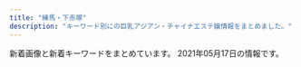 ```yaml
---
title: "練馬・下赤塚"
description: "キーワード別にの巨乳アジアン・チャイナエステ嬢情報をまとめました。"
---
```


新着画像と新着キーワードをまとめています。
2021年05月17日の情報です。

<DmmAffiliateIns />
<KeywordTable
  shops={
    [
    {
        "keywords": {},
        "name": "\u7d05\u6708",
        "station": "\u4e0b\u8d64\u585a\u99c5\u5317\u53e3",
        "url": "http://www.es-kou.link/",
        "img_links": [
            "http://www.es-kou.link/images/3.jpg",
            "http://www.es-kou.link/images/sys3.png",
            "http://www.es-kou.link/images/int2.png",
            "http://www.es-kou.link/images/news.jpg",
            "http://www.es-kou.link/images/info.png",
            "http://www.es-kou.link/img/mimi1.jpg",
            "http://www.es-kou.link/images/head.jpg",
            "http://www.es-kou.link/images/b1.jpg",
            "http://www.es-kou.link/images/interior_t.jpg",
            "http://www.es-kou.link/images/staff_t.jpg",
            "http://www.es-kou.link/images/mobile.jpg",
            "http://www.es-kou.link/images/1.jpg",
            "http://www.es-kou.link/images/b2.jpg",
            "http://www.es-kou.link/img/satomi1.jpg",
            "http://www.es-kou.link/images/2.jpg",
            "http://www.es-kou.link/img/nana1.jpg",
            "http://www.es-kou.link/images/int1.png",
            "http://www.es-kou.link/images/s1.png",
            "http://www.es-kou.link/images/sys1.jpg",
            "http://www.es-kou.link/images/sys2.jpg"
        ]
    },
    {
        "img_links": [
            "http://c-ikoi.work/images/3.jpg",
            "http://c-ikoi.work/images/mobile.jpg",
            "http://c-ikoi.work/images/int1.png",
            "http://c-ikoi.work/img/rina1.jpg",
            "http://c-ikoi.work/images/sys3.png",
            "http://c-ikoi.work/images/rec2.png",
            "http://c-ikoi.work/img/moe1.jpg",
            "http://c-ikoi.work/images/interior_t.jpg",
            "http://c-ikoi.work/images/2.jpg",
            "http://c-ikoi.work/img/yuki1.jpg",
            "http://c-ikoi.work/images/head.jpg",
            "http://c-ikoi.work/images/line.png",
            "http://c-ikoi.work/images/int2.png",
            "http://c-ikoi.work/images/staff_t.jpg",
            "http://c-ikoi.work/img/aoi1.jpg",
            "http://c-ikoi.work/images/rec1.png",
            "http://c-ikoi.work/images/tel.jpg",
            "http://c-ikoi.work/images/1.jpg",
            "http://c-ikoi.work/images/news.jpg",
            "http://c-ikoi.work/images/4.jpg",
            "http://c-ikoi.work/images/sys2.jpg",
            "http://c-ikoi.work/images/int3.png",
            "http://c-ikoi.work/images/sys1.jpg",
            "http://c-ikoi.work/images/concept.jpg"
        ],
        "url": "http://c-ikoi.work/",
        "station": "\u5927\u5c71\u99c5\u5357\u53e3",
        "keywords": {},
        "name": "\u61a9"
    },
    {
        "img_links": [
            "http://moonlove.est-u.com/images/index_16.jpg",
            "http://moonlove.est-u.com/images/index_17.jpg",
            "http://moonlove.est-u.com/images/index_19.jpg",
            "http://moonlove.est-u.com/images/index_08.jpg",
            "http://moonlove.est-u.com/staff/sakura.jpg",
            "http://moonlove.est-u.com/images/s3.jpg",
            "http://moonlove.est-u.com/images/index_02.jpg",
            "http://moonlove.est-u.com/images/staff_09.jpg",
            "http://moonlove.est-u.com/images/index2_06.jpg",
            "http://moonlove.est-u.com/images/index_12.jpg",
            "http://moonlove.est-u.com/images/index3_06.jpg",
            "http://moonlove.est-u.com/images/s6.jpg",
            "http://moonlove.est-u.com/images/index_15.jpg",
            "http://moonlove.est-u.com/images/index_04.jpg",
            "http://moonlove.est-u.com/staff/hitomi.jpg",
            "http://moonlove.est-u.com/images/s8.jpg",
            "http://moonlove.est-u.com/images/s5.jpg",
            "http://moonlove.est-u.com/staff/nami.jpg",
            "http://moonlove.est-u.com/images/icon_000.jpg",
            "http://moonlove.est-u.com/images/index_14.jpg",
            "http://moonlove.est-u.com/images/index_05.jpg",
            "http://moonlove.est-u.com/images/index_07.jpg",
            "http://moonlove.est-u.com/staff/kaori.jpg",
            "http://moonlove.est-u.com/staff/miki.jpg",
            "http://moonlove.est-u.com/images/s1.jpg",
            "http://moonlove.est-u.com/images/index_13.jpg",
            "http://moonlove.est-u.com/images/index_10.jpg",
            "http://moonlove.est-u.com/staff/ayumi.jpg",
            "http://moonlove.est-u.com/images/s4.jpg",
            "http://moonlove.est-u.com/images/index1_06.jpg"
        ],
        "keywords": {
            "C": 7
        },
        "station": "\u7df4\u99ac\u99c5\u5317\u53e3",
        "name": "\u6708\u306e\u604b",
        "url": "http://moonlove.est-u.com/"
    },
    {
        "url": "http://binrou.net/",
        "keywords": {
            "F": 1,
            "C": 17,
            "D": 2,
            "89": 1,
            "88": 1,
            "E": 6,
            "87": 4,
            "86": 4
        },
        "name": "\u30ad\u30e9\u30ad\u30e9",
        "station": "\u7df4\u99ac\u99c5\u897f\u53e3",
        "img_links": [
            "http://binrou.net/i/img/sta114.jpg",
            "http://binrou.net/img/s112.jpg",
            "http://binrou.net/i/img/sta92.jpg",
            "http://binrou.net/img/sta115.jpg",
            "http://binrou.net/i/img/r2.jpg",
            "http://binrou.net/img/botton.jpg",
            "http://binrou.net/img/s116.jpg",
            "http://binrou.net/img/st109.jpg",
            "http://binrou.net/i/img/r3.jpg",
            "http://binrou.net/i/img/sta100.jpg",
            "http://binrou.net/i/img/sta119.jpg",
            "http://binrou.net/img/sta116.jpg",
            "http://binrou.net/img/s111.jpg",
            "http://binrou.net/img/st118.jpg",
            "http://binrou.net/i/img/sta117.jpg",
            "http://binrou.net/i/img/sta105.jpg",
            "http://binrou.net/img/s114.jpg",
            "http://binrou.net/img/s115.jpg",
            "http://binrou.net/i/img/sta80.jpg",
            "http://binrou.net/i/img/sta89.jpg",
            "http://binrou.net/img/st111.jpg",
            "http://binrou.net/img/fla.jpg",
            "http://binrou.net/i/img/sta98.jpg",
            "http://binrou.net/img/st112.jpg",
            "http://binrou.net/img/sta117.jpg",
            "http://binrou.net/i/img/sta104.jpg",
            "http://binrou.net/img/st117.jpg",
            "http://binrou.net/img/sta112.jpg",
            "http://binrou.net/img/sta118.jpg",
            "http://binrou.net/img/sta109.jpg",
            "http://binrou.net/img/sta114.jpg",
            "http://binrou.net/img/sta111.jpg",
            "http://binrou.net/i/img/sta116.jpg",
            "http://binrou.net/i/img/sta115.jpg",
            "http://binrou.net/img/sta119.jpg",
            "http://binrou.net/img/st119.jpg",
            "http://binrou.net/img/st114.jpg",
            "http://binrou.net/i/img/sta108.jpg",
            "http://binrou.net/i/img/sta118.jpg",
            "http://binrou.net/i/img/r4.jpg",
            "http://binrou.net/i/img/acc.jpg",
            "http://binrou.net/i/img/st118.jpg",
            "http://binrou.net/img/mo.png",
            "http://binrou.net/i/img/sta112.jpg",
            "http://binrou.net/img/pickup20.jpg",
            "http://binrou.net/i/img/sta109.jpg",
            "http://binrou.net/i/img/r1.jpg",
            "http://binrou.net/img/s118.jpg",
            "http://binrou.net/img/s117.jpg",
            "http://binrou.net/i/img/sta94.jpg",
            "http://binrou.net/i/img/sta97.jpg",
            "http://binrou.net/i/img/sta88.jpg",
            "http://binrou.net/img/s119.jpg",
            "http://binrou.net/img/st115.jpg",
            "http://binrou.net/img/st116.jpg",
            "http://binrou.net/img/acc.jpg",
            "http://binrou.net/i/img/sta111.jpg"
        ]
    },
    {
        "keywords": {
            "88": 4,
            "D": 9,
            "86": 1,
            "89": 1,
            "87": 5,
            "84": 1,
            "E": 2,
            "C": 22,
            "85": 2,
            "F": 2
        },
        "img_links": [
            "http://ponfu-massage.work/img/s39.jpg",
            "http://ponfu-massage.work/i/img/sta46.jpg",
            "http://ponfu-massage.work/img/s42.jpg",
            "http://ponfu-massage.work/i/img/sta28.jpg",
            "http://ponfu-massage.work/i/img/st45.jpg",
            "http://ponfu-massage.work/img/st42.jpg",
            "http://ponfu-massage.work/i/img/sta45.jpg",
            "http://ponfu-massage.work/i/img/r3.jpg",
            "http://ponfu-massage.work/img/st28.jpg",
            "http://ponfu-massage.work/img/st44.jpg",
            "http://ponfu-massage.work/img/acc1.jpg",
            "http://ponfu-massage.work/img/acc5.jpg",
            "http://ponfu-massage.work/img/campian.jpg",
            "http://ponfu-massage.work/img/botton.jpg",
            "http://ponfu-massage.work/img/st18.jpg",
            "http://ponfu-massage.work/img/sta30.jpg",
            "http://ponfu-massage.work/img/st43.jpg",
            "http://ponfu-massage.work/img/acc4.jpg",
            "http://ponfu-massage.work/img/st35.jpg",
            "http://ponfu-massage.work/i/img/sta42.jpg",
            "http://ponfu-massage.work/img/sta39.jpg",
            "http://ponfu-massage.work/img/acc9.jpg",
            "http://ponfu-massage.work/i/img/r1.jpg",
            "http://ponfu-massage.work/img/sta47.jpg",
            "http://ponfu-massage.work/img/sta43.jpg",
            "http://ponfu-massage.work/img/sta45.jpg",
            "http://ponfu-massage.work/img/acc3.jpg",
            "http://ponfu-massage.work/img/s41.jpg",
            "http://ponfu-massage.work/img/s43.jpg",
            "http://ponfu-massage.work/img/st30.jpg",
            "http://ponfu-massage.work/img/sta42.jpg",
            "http://ponfu-massage.work/img/st45.jpg",
            "http://ponfu-massage.work/img/acc7.jpg",
            "http://ponfu-massage.work/img/sta41.jpg",
            "http://ponfu-massage.work/i/img/sta44.jpg",
            "http://ponfu-massage.work/img/acc10.jpg",
            "http://ponfu-massage.work/i/img/sta30.jpg",
            "http://ponfu-massage.work/img/acc6.jpg",
            "http://ponfu-massage.work/img/s30.jpg",
            "http://ponfu-massage.work/i/img/sta39.jpg",
            "http://ponfu-massage.work/img/st38.jpg",
            "http://ponfu-massage.work/img/sta46.jpg",
            "http://ponfu-massage.work/img/sta35.jpg",
            "http://ponfu-massage.work/img/acc8.jpg",
            "http://ponfu-massage.work/i/img/r2.jpg",
            "http://ponfu-massage.work/img/sta44.jpg",
            "http://ponfu-massage.work/img/st47.jpg",
            "http://ponfu-massage.work/img/st39.jpg",
            "http://ponfu-massage.work/img/s45.jpg",
            "http://ponfu-massage.work/i/img/sta41.jpg",
            "http://ponfu-massage.work/i/img/sta24.jpg",
            "http://ponfu-massage.work/img/s47.jpg",
            "http://ponfu-massage.work/img/st46.jpg",
            "http://ponfu-massage.work/img/st41.jpg",
            "http://ponfu-massage.work/i/img/sta47.jpg",
            "http://ponfu-massage.work/img/s44.jpg",
            "http://ponfu-massage.work/img/sta38.jpg",
            "http://ponfu-massage.work/img/s46.jpg",
            "http://ponfu-massage.work/img/s38.jpg",
            "http://ponfu-massage.work/i/img/r4.jpg",
            "http://ponfu-massage.work/img/acc2.jpg",
            "http://ponfu-massage.work/i/img/sta43.jpg",
            "http://ponfu-massage.work/img/sta28.jpg",
            "http://ponfu-massage.work/i/img/sta38.jpg"
        ],
        "name": "\u30dd\u30f3\u30d5\u30fc",
        "station": "\u7df4\u99ac\u99c5\u897f\u53e3",
        "url": "http://ponfu-massage.work/"
    },
    {
        "img_links": [
            "http://www.relaxes.info/up/uploads/2017071800271212.jpg",
            "http://www.relaxes.info/up/uploads/20210313172020j.jpg",
            "http://www.relaxes.info/images/s1.png",
            "http://www.relaxes.info/images/t2.png",
            "http://www.relaxes.info/images/t1.png",
            "http://www.relaxes.info/images/ttl_price.png",
            "http://www.relaxes.info/images/header_bg.png",
            "http://www.relaxes.info/images/ttl_staff.png",
            "http://www.relaxes.info/up/uploads/20180315212810me.jpg",
            "http://www.relaxes.info/images/rec.png",
            "http://www.relaxes.info/images/info.jpg",
            "http://www.relaxes.info/images/ttl_qj.png",
            "http://www.relaxes.info/images/price.jpg"
        ],
        "station": "\u4e0a\u677f\u6a4b\u99c5\u5317\u53e3",
        "name": "\u8776",
        "url": "http://www.relaxes.info/",
        "keywords": {}
    },
    {
        "name": "\u30d1\u30ad\u30e9",
        "station": "\u8981\u753a\u99c55\u756a\u51fa\u53e3",
        "img_links": [
            "http://pakira-massage.work/img/mobile-1.png",
            "http://pakira-massage.work/i/img/r5.jpg",
            "http://pakira-massage.work/i/img/sta1.jpg",
            "http://pakira-massage.work/img/s1.jpg",
            "http://pakira-massage.work/img/st2.jpg",
            "http://pakira-massage.work/img/campian.jpg",
            "http://pakira-massage.work/i/img/r6.jpg",
            "http://pakira-massage.work/img/sta2.jpg",
            "http://pakira-massage.work/i/img/r4.jpg",
            "http://pakira-massage.work/img/s2.jpg",
            "http://pakira-massage.work/i/img/r1.jpg",
            "http://pakira-massage.work/img/sta1.jpg",
            "http://pakira-massage.work/img/st1.jpg",
            "http://pakira-massage.work/img/head.jpg",
            "http://pakira-massage.work/img/nos.jpg",
            "http://pakira-massage.work/i/img/r3.jpg",
            "http://pakira-massage.work/i/img/st1.jpg",
            "http://pakira-massage.work/img/botton.jpg",
            "http://pakira-massage.work/i/img/sta2.jpg",
            "http://pakira-massage.work/i/img/r2.jpg"
        ],
        "url": "http://pakira-massage.work/",
        "keywords": {
            "C": 11,
            "87": 1,
            "85": 2,
            "E": 1
        }
    },
    {
        "img_links": [
            "http://www.smile.mensest.com/img/pickup.jpg",
            "http://www.smile.mensest.com/files/001.jpg",
            "http://www.smile.mensest.com/img/btn_side_mobile.jpg",
            "http://www.smile.mensest.com/img/header02.png",
            "http://www.smile.mensest.com/files/004.jpg",
            "http://www.smile.mensest.com/files/003.jpg",
            "http://www.smile.mensest.com/img/ttl_news.png",
            "http://www.smile.mensest.com/files/002.jpg",
            "http://www.smile.mensest.com/img/goback.jpg",
            "http://www.smile.mensest.com/img/btn_blog.png",
            "http://www.smile.mensest.com/img/ttl_info.png"
        ],
        "url": "http://www.smile.mensest.com/",
        "name": "Smile -\u30b9\u30de\u30a4\u30eb-",
        "keywords": {
            "87": 2,
            "85": 2,
            "D": 4,
            "C": 16,
            "88": 4
        },
        "station": "\u7df4\u99ac\u99c5\u897f\u53e3"
    },
    {
        "img_links": [
            "https://salasa.tokyo/wp-content/themes/este/img/4.jpg",
            "https://salasa.tokyo/wp-content/uploads/2020/02/32salasa.jpg",
            "https://salasa.tokyo/wp-content/themes/este/img/3.jpg",
            "https://salasa.tokyo/wp-content/themes/este/img/top-img05.png",
            "https://salasa.tokyo/wp-content/uploads/2020/02/21salasa.jpg",
            "https://salasa.tokyo/wp-content/themes/este/img/top-img01b.png",
            "https://salasa.tokyo/wp-content/uploads/2020/04/2311121salasa.jpg",
            "https://salasa.tokyo/wp-content/uploads/2021/04/s187alasa.jpg",
            "https://salasa.tokyo/wp-content/uploads/2020/03/897261salasa.jpg",
            "https://salasa.tokyo/wp-content/themes/este/img/top-img02.png",
            "https://salasa.tokyo/wp-content/themes/este/img/top-img04.png",
            "https://salasa.tokyo/wp-content/uploads/2020/02/8776salasa.jpg",
            "https://salasa.tokyo/wp-content/uploads/2020/02/11salasa.jpg",
            "https://salasa.tokyo/wp-content/themes/este/img/tel_header.png",
            "https://salasa.tokyo/wp-content/uploads/2020/02/1salasa.jpg",
            "https://salasa.tokyo/wp-content/uploads/2021/02/345salasa.jpg",
            "https://salasa.tokyo/wp-content/themes/este/img/call.png",
            "https://salasa.tokyo/wp-content/themes/este/img/top-img021.png",
            "https://salasa.tokyo/wp-content/themes/este/img/tel_footer.png",
            "https://salasa.tokyo/wp-content/themes/este/img/top-img01a.png",
            "https://salasa.tokyo/wp-content/uploads/2020/02/41salasa.jpg",
            "https://salasa.tokyo/wp-content/themes/este/img/1.jpg",
            "https://salasa.tokyo/wp-content/themes/este/img/top-img01.png",
            "https://salasa.tokyo/wp-content/themes/este/img/2.jpg"
        ],
        "station": "\u7df4\u99ac\u99c5\u897f\u53e3",
        "keywords": {
            "C": 13,
            "D": 6,
            "G": 3,
            "E": 14
        },
        "name": "\u3064\u307c\u307f",
        "url": "https://salasa.tokyo/"
    },
    {
        "name": "AROMA PLAZA \u30a2\u30ed\u30de\u30d7\u30e9\u30b6",
        "url": "http://aroma-p.info/",
        "station": "\u77f3\u795e\u4e95\u516c\u5712\u99c5\u5357\u53e3",
        "img_links": [],
        "keywords": {}
    },
    {
        "station": "\u4e0a\u677f\u6a4b\u99c5\u5317\u53e3",
        "keywords": {},
        "url": "http://tenpo2.iest.info/",
        "img_links": [],
        "name": "\u6e29\u30fb\u306c\u304f\u3082\u308a"
    },
    {
        "img_links": [
            "http://ginzaangel.esnavi.work/sys1.jpg",
            "http://ginzaangel.esnavi.work/head.jpg",
            "http://ginzaangel.esnavi.work/sys2.jpg",
            "http://ginzaangel.esnavi.work/int1.png",
            "http://ginzaangel.esnavi.work/news.jpg",
            "http://ginzaangel.esnavi.work/2/uploadimg/1615989115.jpeg",
            "http://ginzaangel.esnavi.work/2/uploadimg/1615988934.jpeg",
            "http://ginzaangel.esnavi.work/2/uploadimg/1615988408.jpeg",
            "http://ginzaangel.esnavi.work/2/uploadimg/1619341553.jpeg",
            "http://ginzaangel.esnavi.work/2/uploadimg/1595657062.jpeg",
            "http://ginzaangel.esnavi.work/s1.png",
            "http://ginzaangel.esnavi.work/2/uploadimg/1615989033.jpeg",
            "http://ginzaangel.esnavi.work/staff_t.jpg",
            "http://ginzaangel.esnavi.work/2/uploadimg/1601829474.jpeg"
        ],
        "keywords": {
            "90": 3,
            "92": 1,
            "88": 2,
            "89": 1
        },
        "url": "http://ginzaangel.esnavi.work/",
        "station": "\u7df4\u99ac\u99c5\u897f\u53e3",
        "name": "\u7df4\u99ac\u306e\u5929\u4f7f"
    },
    {
        "name": "\u9577\u4e45*\u3061\u3087\u3046\u304d\u3085\u3046",
        "img_links": [
            "http://c-sakura.work/img/yuri1.jpg",
            "http://c-sakura.work/img/yuyu1.jpg",
            "http://c-sakura.work/images/3.jpg",
            "http://c-sakura.work/images/int1.png",
            "http://c-sakura.work/images/info.png",
            "http://c-sakura.work/images/mobile.jpg",
            "http://c-sakura.work/images/2.jpg",
            "http://c-sakura.work/images/staff_t.jpg",
            "http://c-sakura.work/images/interior_t.jpg",
            "http://c-sakura.work/img/ami1.jpg",
            "http://c-sakura.work/images/head.jpg",
            "http://c-sakura.work/images/news.png",
            "http://c-sakura.work/images/tel.jpg",
            "http://c-sakura.work/images/1.jpg",
            "http://c-sakura.work/images/sys1.png",
            "http://c-sakura.work/images/int2.png",
            "http://c-sakura.work/images/sisu.png"
        ],
        "keywords": {},
        "station": "\u4e0b\u8d64\u585a\u99c5\u5317\u53e3",
        "url": "http://c-sakura.work/"
    },
    {
        "station": "\u7df4\u99ac\u99c5\u897f\u53e3",
        "keywords": {},
        "url": "http://sh-dafei.work/",
        "img_links": [
            "http://sh-dafei.work/uploads/190809/1-1ZP9125I01S.jpg",
            "http://sh-dafei.work/uploads/201002/1-201002144Z11V.jpg",
            "http://sh-dafei.work/uploads/180612/1-1P6121601061c.jpg",
            "http://sh-dafei.work/uploads/171031/1-1G0311G505933.jpg",
            "http://sh-dafei.work/uploads/190329/1-1Z329151011c7.jpg",
            "http://sh-dafei.work/uploads/allimg/180612/1-1P612160305350.jpg",
            "http://sh-dafei.work/uploads/210326/1-210326140613257.jpg",
            "http://sh-dafei.work/templets/default/pc/picture/end1.jpg",
            "http://sh-dafei.work/templets/default/pc/picture/s_staff.png",
            "http://sh-dafei.work/uploads/190301/1-1Z30116320A41.jpg",
            "http://sh-dafei.work/uploads/171031/1-1G0311G531445.jpg",
            "http://sh-dafei.work/templets/default/pc/picture/s_news.png",
            "http://sh-dafei.work/uploads/181214/1-1Q214154222511.jpg",
            "http://sh-dafei.work/uploads/171031/1-1G0311G344914.jpg",
            "http://sh-dafei.work/uploads/181206/1-1Q2061249563O.jpg",
            "http://sh-dafei.work/uploads/190130/1-1Z130162635508.jpg",
            "http://sh-dafei.work/uploads/180227/1-1P22G40S5448.jpg",
            "http://sh-dafei.work/uploads/210219/1-210219105500300.jpg",
            "http://sh-dafei.work/uploads/171031/1-1G0311G556445.jpg",
            "http://sh-dafei.work/uploads/181206/1-1Q2061253211D.jpg",
            "http://sh-dafei.work/uploads/200117/1-20011G614144B.jpg",
            "http://sh-dafei.work/uploads/181207/1-1Q20G35320X0.png",
            "http://sh-dafei.work/uploads/171031/1-1G0311G4095M.jpg",
            "http://sh-dafei.work/uploads/201113/1-20111314213cQ.jpg",
            "http://sh-dafei.work/uploads/181207/1-1Q20G40K63R.jpg",
            "http://sh-dafei.work/uploads/190924/1-1Z924151334121.jpg",
            "http://sh-dafei.work/uploads/200612/1-200612154534W8.jpg",
            "http://sh-dafei.work/uploads/191115/1-191115132040J2.jpg",
            "http://sh-dafei.work/templets/default/pc/picture/s_pick.png",
            "http://sh-dafei.work/templets/default/pc/picture/staffs.png",
            "http://sh-dafei.work/uploads/181206/1-1Q2061250494E.jpg",
            "http://sh-dafei.work/templets/default/pc/picture/face.png",
            "http://sh-dafei.work/uploads/180612/1-1P612160029349.jpg",
            "http://sh-dafei.work/uploads/181206/1-1Q206125154224.jpg"
        ],
        "name": "\u5927\u5983"
    },
    {
        "url": "http://lachesis.este88.com/",
        "station": "\u5927\u6cc9\u5b66\u5712\u99c5",
        "img_links": [
            "http://lachesis.este88.com/gals/miku1.jpg",
            "https://lachesis.este88.com/images/sysh3bar.png",
            "http://lachesis.este88.com/gals/rinnka2.jpg",
            "http://lachesis.este88.com/gals/yuno3.jpg",
            "http://lachesis.este88.com/images/info5.jpg",
            "https://lachesis.este88.com/images/bg_header.jpg",
            "http://lachesis.este88.com/gals/narumi2.jpg",
            "http://lachesis.este88.com/gals/miho2.jpg",
            "http://lachesis.este88.com/gals/nozomi4.jpg",
            "https://lachesis.este88.com/images/line.jpg",
            "http://lachesis.este88.com/images/line.jpg",
            "http://lachesis.este88.com/gals/aoi2.jpg",
            "https://lachesis.este88.com/gals/tumugi1.jpg",
            "http://lachesis.este88.com/gals/itika3.jpg",
            "https://lachesis.este88.com/gals/miku1.jpg",
            "https://lachesis.este88.com/images/info5.jpg",
            "http://momipara.jp/img/link/momi234.jpg",
            "https://lachesis.este88.com/gals/yuno1.jpg",
            "http://lachesis.este88.com/gals/minami1.jpg",
            "http://lachesis.este88.com/images/bg_header3.jpg",
            "http://lachesis.este88.com/gals/tumugi1.jpg",
            "http://lachesis.este88.com/gals/aoi1.jpg",
            "http://lachesis.este88.com/gals/mao2.jpg",
            "http://lachesis.este88.com/gals/itika2.jpg",
            "https://lachesis.este88.com/gals/rinnka1.jpg",
            "http://lachesis.este88.com/gals/mao1.jpg",
            "https://lachesis.este88.com/gals/narumi1.jpg",
            "https://lachesis.este88.com/images/bg_header3.jpg",
            "http://lachesis.este88.com/gals/itika1.jpg",
            "http://lachesis.este88.com/gals/tumugi3.jpg",
            "http://lachesis.este88.com/gals/nozomi3.jpg",
            "https://lachesis.este88.com/gals/aoi1.jpg",
            "http://lachesis.este88.com/gals/narumi1.jpg",
            "http://lachesis.este88.com/gals/miku2.jpg",
            "https://lachesis.este88.com/gals/nozomi1.jpg",
            "http://lachesis.este88.com/gals/aoi3.jpg",
            "http://lachesis.este88.com/images/sysh3bar.png",
            "http://lachesis.este88.com/gals/yuno1.jpg",
            "http://lachesis.este88.com/gals/miho1.jpg",
            "http://lachesis.este88.com/gals/tumugi2.jpg",
            "https://lachesis.este88.com/gals/mao1.jpg",
            "https://lachesis.este88.com/gals/minami1.jpg",
            "https://lachesis.este88.com/gals/maria1.jpg",
            "https://lachesis.este88.com/gals/itika1.jpg",
            "http://lachesis.este88.com/gals/nozomi2.jpg",
            "http://lachesis.este88.com/gals/rinnka4.jpg",
            "http://lachesis.este88.com/gals/rinnka1.jpg",
            "http://lachesis.este88.com/gals/rinnka3.jpg",
            "http://lachesis.este88.com/gals/nozomi1.jpg",
            "http://lachesis.este88.com/gals/miho3.jpg",
            "http://lachesis.este88.com/gals/maria1.jpg",
            "http://lachesis.este88.com/gals/narumi4.jpg",
            "http://lachesis.este88.com/gals/narumi3.jpg",
            "http://lachesis.este88.com/gals/miku3.jpg",
            "http://lachesis.este88.com/gals/yuno2.jpg",
            "http://lachesis.este88.com/gals/minami2.jpg",
            "http://lachesis.este88.com/images/bg_header.jpg",
            "https://lachesis.este88.com/gals/miho1.jpg"
        ],
        "keywords": {
            "C": 4,
            "84": 1,
            "86": 1,
            "88": 1,
            "F": 4,
            "81": 1,
            "95": 1,
            "D": 2,
            "93": 1,
            "G": 1,
            "80": 1,
            "83": 2,
            "91": 3
        },
        "name": "\u30e9\u30b1\u30b7\u30b9\u5927\u6cc9\u5b66\u5712"
    },
    {
        "url": "http://nymphe-est.biz/",
        "img_links": [
            "http://nymphe-est.biz/images/m3.png",
            "http://nymphe-est.biz/images/bul.jpg",
            "http://nymphe-est.biz/images/bur.jpg",
            "http://nymphe-est.biz/images/stat.jpg",
            "http://nymphe-est.biz/images/spt.png",
            "http://nymphe-est.biz/images/tit4.jpg",
            "http://nymphe-est.biz/images/tit2.jpg",
            "http://nymphe-est.biz/images/m2.png",
            "http://nymphe-est.biz/images/cg03.jpg",
            "http://nymphe-est.biz/images/top.png",
            "http://nymphe-est.biz/images/cg02.jpg",
            "http://nymphe-est.biz/images/m1.png",
            "http://nymphe-est.biz/images/tit5.jpg",
            "http://nymphe-est.biz/images/fla.jpg",
            "http://nymphe-est.biz/images/tit3.jpg",
            "http://nymphe-est.biz/images/m5.png",
            "http://nymphe-est.biz/images/m4.png",
            "http://nymphe-est.biz/images/m6.png",
            "http://nymphe-est.biz/images/no.png",
            "http://nymphe-est.biz/images/tm.jpg",
            "http://nymphe-est.biz/images/accl.jpg",
            "http://nymphe-est.biz/images/stal.jpg",
            "http://nymphe-est.biz/images/tit6.jpg",
            "http://nymphe-est.biz/images/cg01.jpg"
        ],
        "keywords": {
            "D": 2,
            "E": 1
        },
        "station": "\u6771\u6b66\u7df4\u99ac\u99c5\u5317\u53e3",
        "name": "\u59eb\u306e\u3086\u3073\u3055\u304d"
    },
    {
        "img_links": [
            "http://rose.este.work/index-1.htm.jpg",
            "http://rose.este.work/index-26.htm.jpg",
            "http://rose.este.work/r5.jpg",
            "http://rose.este.work/resize_250.png",
            "http://rose.este.work/r4.jpg",
            "http://rose.este.work/r1.jpg",
            "http://rose.este.work/re.jpg",
            "http://rose.este.work/totop.png",
            "http://rose.este.work/r3.jpg",
            "http://rose.este.work/index-25.htm.jpg",
            "http://rose.este.work/unnamed.png",
            "http://rose.este.work/index-24.htm.jpg",
            "http://rose.este.work/sys1.png",
            "http://rose.este.work/resize_1500-450.jpg"
        ],
        "name": "\u512a\u30fb\u7f8e",
        "url": "http://rose.este.work/",
        "station": "\u6c5f\u53e4\u7530\u99c5\u5357\u53e3",
        "keywords": {}
    },
    {
        "keywords": {},
        "name": "\u30b9\u30a6\u30a3\u30fc\u30c8",
        "img_links": [
            "http://www.es-yas.click/images/staff_t.jpg",
            "http://www.es-yas.click/images/newface.png",
            "http://www.es-yas.click/images/news.jpg",
            "http://www.es-yas.click/images/tel.jpg",
            "http://www.es-yas.click/img/mari1.jpg",
            "http://www.es-yas.click/images/3.jpg",
            "http://www.es-yas.click/images/s1.png",
            "http://www.es-yas.click/images/1.jpg",
            "http://www.es-yas.click/images/ac1.png",
            "http://www.es-yas.click/images/int1.png",
            "http://www.es-yas.click/images/2.jpg",
            "http://www.es-yas.click/images/int2.png",
            "http://www.es-yas.click/images/mobile.jpg",
            "http://www.es-yas.click/images/interior_t.jpg",
            "http://www.es-yas.click/images/sirase.jpg",
            "http://www.es-yas.click/images/info.png",
            "http://www.es-yas.click/images/sys1.png",
            "http://www.es-yas.click/img/sayuri1.jpg",
            "http://www.es-yas.click/img/riri1.jpg",
            "http://www.es-yas.click/images/head.jpg",
            "http://www.es-yas.click/images/sys2.png"
        ],
        "station": "\u4e2d\u6751\u6a4b\u99c5\u5357\u53e3",
        "url": "http://www.es-yas.click/"
    },
    {
        "img_links": [
            "http://siesta.ests.jp/images/top.png",
            "http://siesta.ests.jp/images/s-recriut.jpg",
            "http://siesta.ests.jp/images/acc4.jpg",
            "http://siesta.ests.jp/images/acc1.jpg",
            "http://siesta.ests.jp/photos/sites/39/2021/01/2021011116333493.jpg",
            "http://siesta.ests.jp/images/info.jpg",
            "http://siesta.ests.jp/photos/sites/39/2021/04/2021042011331872.jpg",
            "http://siesta.ests.jp/images/pick.jpg",
            "http://siesta.ests.jp/images/acc2.jpg",
            "http://siesta.ests.jp/images/acc3.jpg",
            "http://siesta.ests.jp/images/mobile.jpg",
            "http://siesta.ests.jp/images/mobile1.jpg",
            "http://siesta.ests.jp/photos/sites/39/2021/01/2021011116333298.jpg",
            "http://siesta.ests.jp/images/s-staff.jpg",
            "http://siesta.ests.jp/photos/sites/39/2021/04/2021040818055925.jpg",
            "http://siesta.ests.jp/images/news.jpg"
        ],
        "keywords": {
            "D": 15,
            "88": 5,
            "85": 10,
            "83": 5
        },
        "url": "http://siesta.ests.jp/",
        "station": "\u5927\u6cc9\u5b66\u5712\u99c5\u5317\u53e3",
        "name": "\u30b7\u30a8\u30b9\u30bf"
    },
    {
        "url": "http://aclass.estheya.com/",
        "station": "\u7df4\u99ac\u99c5",
        "img_links": [
            "http://aclass.estheya.com/css/staff/staff0004.jpg",
            "http://aclass.estheya.com/css/staff/staff005.jpg",
            "http://aclass.estheya.com/css/staff/staff0003.jpg",
            "http://aclass.estheya.com/images/call.png",
            "http://aclass.estheya.com/css/staff/staff006.jpg",
            "http://aclass.estheya.com/css/m-top004.jpg",
            "http://aclass.estheya.com/css/m-head04.jpg",
            "http://aclass.estheya.com/css/left.jpg",
            "http://aclass.estheya.com/css/staff/staff001.jpg",
            "http://aclass.estheya.com/css/cam01.jpg",
            "http://aclass.estheya.com/css/right.jpg",
            "http://aclass.estheya.com/css/staff/staff001-b.jpg",
            "http://aclass.estheya.com/css/staff/staff002.jpg",
            "http://aclass.estheya.com/css/m-head02.jpg"
        ],
        "keywords": {
            "D": 3,
            "E": 1,
            "C": 2,
            "89": 1,
            "90": 3,
            "92": 1,
            "86": 1
        },
        "name": "A-CLASS\uff5e\u30a8\u30fc\u30af\u30e9\u30b9\uff5e"
    },
    {
        "url": "https://1270791003.wixsite.com/mysite/",
        "img_links": [
            "https://static.wixstatic.com/media/56292f_4d626237c2cd4806b0251dae4554758e.jpg",
            "https://static.wixstatic.com/media/56292f_3dc196c69ac04338b46a28f7dc0f4df2.jpg",
            "https://static.wixstatic.com/media/73ea4e_73ca4971bac34776a53c8b09526abe0d~mv2.jpg",
            "https://static.wixstatic.com/media/73ea4e_4f276738c0354f93b87840e2d55be62b~mv2.png"
        ],
        "keywords": {},
        "station": "\u65b0\u685c\u53f0\u99c51\u756a\u51fa\u53e3",
        "name": "\u697d\u3005"
    },
    {
        "name": "\u30b8\u30e3\u30b9\u30df\u30f3",
        "station": "\u6210\u5897\u99c5",
        "url": "http://evergrace.tyo.cm/",
        "img_links": [],
        "keywords": {}
    },
    {
        "img_links": [
            "http://himawari.est-u.com/staff/yumi.jpg",
            "http://himawari.est-u.com/images/down.jpg",
            "http://himawari.est-u.com/staff/umi.jpg",
            "http://himawari.est-u.com/images/index_02.jpg",
            "http://himawari.est-u.com/staff/asuka.jpg",
            "http://himawari.est-u.com/staff/izumi.jpg",
            "http://himawari.est-u.com/images/index_08.jpg",
            "http://himawari.est-u.com/images/index2_08.jpg",
            "http://himawari.est-u.com/images/a2.jpg",
            "http://himawari.est-u.com/images/therpist.jpg",
            "http://himawari.est-u.com/staff/emi.jpg",
            "http://himawari.est-u.com/staff/yuki.jpg",
            "http://himawari.est-u.com/images/index_10.jpg",
            "http://himawari.est-u.com/staff/nami.jpg",
            "http://himawari.est-u.com/staff/sakura.jpg",
            "http://himawari.est-u.com/images/index_04.jpg",
            "http://himawari.est-u.com/images/a1.jpg",
            "http://himawari.est-u.com/staff/risa.jpg"
        ],
        "keywords": {
            "C": 7
        },
        "name": "\u3072\u307e\u308f\u308a",
        "url": "http://himawari.est-u.com/",
        "station": "\u7df4\u99ac\u99c5\u5357\u53e3"
    },
    {
        "keywords": {},
        "name": "\u6696\u5fc3",
        "url": "http://www.hi-msg.com/dansin/",
        "img_links": [
            "http://www.hi-msg.com/dansin/images/mobile.jpg",
            "http://www.hi-msg.com/dansin/images/p-6-1.jpg",
            "http://www.hi-msg.com/dansin/images/nav.jpg",
            "http://www.hi-msg.com/dansin/images/end1.jpg",
            "http://www.hi-msg.com/dansin/images/top1.jpg",
            "http://www.hi-msg.com/dansin/images/p-2-1.jpg",
            "http://www.hi-msg.com/dansin/images/s_pick.jpg",
            "http://www.hi-msg.com/dansin/images/p-9-1.jpg",
            "http://www.hi-msg.com/dansin/images/s_face.jpg",
            "http://www.hi-msg.com/dansin/images/p-8.jpg",
            "http://www.hi-msg.com/dansin/images/p-5.jpg",
            "http://www.hi-msg.com/dansin/images/p-9.jpg",
            "http://www.hi-msg.com/dansin/images/s_info.jpg",
            "http://www.hi-msg.com/dansin/images/top.jpg",
            "http://www.hi-msg.com/dansin/images/p-5-1.jpg",
            "http://www.hi-msg.com/dansin/images/p-2.jpg",
            "http://www.hi-msg.com/dansin/images/1.jpg",
            "http://www.hi-msg.com/dansin/images/p-6.jpg",
            "http://www.hi-msg.com/dansin/images/s_news.jpg",
            "http://www.hi-msg.com/dansin/images/p-7.jpg"
        ],
        "station": "\u3068\u304d\u308f\u53f0\u99c5\u5357\u53e3"
    },
    {
        "url": "http://www.e-rakuraku.info/",
        "station": "\u4e2d\u6751\u6a4b\u99c5",
        "img_links": [
            "http://www.e-rakuraku.info/images/newt.png",
            "http://www.e-rakuraku.info/images/s2.png",
            "http://www.e-rakuraku.info/images/huiyuan.png",
            "http://www.e-rakuraku.info/images/tel.png",
            "http://www.e-rakuraku.info/images/tite-staff.png",
            "http://www.e-rakuraku.info/images/g3.jpg",
            "http://www.e-rakuraku.info/images/mobile.png",
            "http://www.e-rakuraku.info/images/newfacet.png",
            "http://www.e-rakuraku.info/images/s1.png",
            "http://www.e-rakuraku.info/images/g5.jpg",
            "http://www.e-rakuraku.info/images/g1.jpg",
            "http://www.e-rakuraku.info/images/sr.png",
            "http://www.e-rakuraku.info/images/g0.jpg",
            "http://www.e-rakuraku.info/images/tite-gallery.png",
            "http://www.e-rakuraku.info/images/g4.jpg",
            "http://www.e-rakuraku.info/images/g2.jpg",
            "http://www.e-rakuraku.info/images/nei_03.jpg",
            "http://www.e-rakuraku.info/images/top.jpg"
        ],
        "keywords": {
            "C": 13
        },
        "name": "\u697d\u697d"
    },
    {
        "keywords": {
            "C": 8
        },
        "img_links": [
            "http://www.nerima-rose.com/images/nav/nav-acc.jpg",
            "http://www.nerima-rose.com/images/staff/17/riri.jpg",
            "http://www.nerima-rose.com/images/shop/11.jpg",
            "http://www.nerima-rose.com/images/rosa-pindao_07.jpg",
            "http://www.nerima-rose.com/images/index-rosa_04.jpg",
            "http://www.nerima-rose.com/images/aroma/r2.jpg",
            "http://www.nerima-rose.com/images/staff/18/misaki.jpg",
            "http://www.nerima-rose.com/images/rosa-pindao_09.jpg",
            "http://www.nerima-rose.com/images/index-rosa_09.jpg",
            "http://www.nerima-rose.com/images/staff/16/aya2.jpg",
            "http://www.nerima-rose.com/images/rosa-sys_04.jpg",
            "http://www.nerima-rose.com/images/images/sys2018_06.jpg",
            "http://www.nerima-rose.com/images/shop/3/sh1.jpg",
            "http://www.nerima-rose.com/images/nav/nav-rec.jpg",
            "http://www.nerima-rose.com/images/aroma/r1.jpg",
            "http://www.nerima-rose.com/images/sys3.jpg",
            "http://www.nerima-rose.com/images/rosa-sys_09a.jpg",
            "http://www.nerima-rose.com/images/shop/h1.jpg",
            "http://www.nerima-rose.com/images/staff/17/2/nana.png",
            "http://www.nerima-rose.com/images/staff/16/kaori2.jpg",
            "http://www.nerima-rose.com/images/index-rosa_02.jpg",
            "http://www.nerima-rose.com/images/staff/18/ayumi.jpg",
            "http://www.nerima-rose.com/images/aroma/r3.jpg",
            "http://www.nerima-rose.com/images/images/sys2018_03.jpg",
            "http://www.nerima-rose.com/images/shop/4/s1.jpg",
            "http://www.nerima-rose.com/cgi-bin/topics/img/16-1.jpg",
            "http://www.nerima-rose.com/images/staff/17/2/ena.jpg",
            "http://www.nerima-rose.com/images/staff/18/hina.jpg"
        ],
        "station": "\u7df4\u99ac\u99c5\u5357\u53e3",
        "url": "http://www.nerima-rose.com/",
        "name": "ROSE"
    },
    {
        "station": "\u6210\u5897\u99c5",
        "name": "\u59eb",
        "url": "http://anzu.abnavi.info/",
        "img_links": [],
        "keywords": {}
    },
    {
        "keywords": {
            "85": 27,
            "87": 9,
            "E": 45,
            "88": 18,
            "D": 54,
            "86": 18
        },
        "img_links": [
            "http://margaret.ests.jp/photos/sites/29/2020/04/2020040205541033.jpg",
            "http://margaret.ests.jp/photos/sites/29/2020/06/2020062814010219.jpeg",
            "http://margaret.ests.jp/images/service3.jpg",
            "http://margaret.ests.jp/images/mobile.jpg",
            "http://margaret.ests.jp/photos/sites/29/2020/04/2020041014190824.jpg",
            "http://margaret.ests.jp/photos/sites/29/2020/03/2020032709162529.jpg",
            "http://margaret.ests.jp/photos/sites/29/2020/05/202005281752578.jpg",
            "http://margaret.ests.jp/images/service2.jpg",
            "http://margaret.ests.jp/images/top.jpg",
            "http://margaret.ests.jp/images/room3.jpg",
            "http://margaret.ests.jp/images/s_service.png",
            "http://margaret.ests.jp/photos/sites/29/2021/01/2021011511194654.jpg",
            "http://margaret.ests.jp/photos/sites/29/2020/04/202004102157462.jpeg",
            "http://margaret.ests.jp/images/service1.jpg",
            "http://margaret.ests.jp/photos/sites/29/2020/08/2020082222274080.jpeg",
            "http://margaret.ests.jp/images/room2.jpg",
            "http://margaret.ests.jp/images/s_pick.jpg",
            "http://margaret.ests.jp/images/room1.jpg",
            "http://margaret.ests.jp/images/service4.jpg",
            "http://margaret.ests.jp/images/s_news.jpg",
            "http://margaret.ests.jp/images/s_staff.png",
            "http://margaret.ests.jp/photos/sites/29/2020/08/2020080615352994.jpeg",
            "http://margaret.ests.jp/photos/sites/29/2020/06/202006301829174.jpeg",
            "http://margaret.ests.jp/photos/sites/29/2020/04/202004081414540.jpg",
            "http://margaret.ests.jp/images/info.jpg",
            "http://margaret.ests.jp/images/room4.jpg"
        ],
        "station": "\u685c\u53f0\u99c5\u5317\u53e3",
        "url": "http://margaret.ests.jp/",
        "name": "\u30de\u30fc\u30ac\u30ec\u30c3\u30c8"
    },
    {
        "url": "http://oasis.akasuri.xyz/",
        "keywords": {},
        "station": "\u6210\u5897\u99c5\u5357\u53e3",
        "name": "\u30aa\u30a2\u30b7\u30b9",
        "img_links": [
            "http://oasis.akasuri.xyz/staff/s2.jpg",
            "http://oasis.akasuri.xyz/images/c-photo.png",
            "http://oasis.akasuri.xyz/images/bar-staff.png",
            "http://oasis.akasuri.xyz/images/bar-photo.png",
            "http://oasis.akasuri.xyz/images/fotter.png",
            "http://oasis.akasuri.xyz/staff/s1.jpg",
            "http://oasis.akasuri.xyz/staff/s3.jpg",
            "http://oasis.akasuri.xyz/images/c-top.png",
            "http://oasis.akasuri.xyz/images/c-staff.png",
            "http://oasis.akasuri.xyz/images/b-tel.png"
        ]
    },
    {
        "img_links": [
            "http://es-nerima.biz/wp-content/themes/template-salon2/images/gallery4.jpg",
            "http://es-nerima.biz/wp-content/themes/template-salon2/images/camp-bnr.jpg",
            "http://es-nerima.biz/wp-content/uploads/2016/10/gallery7.jpg",
            "http://es-nerima.biz/wp-content/uploads/2016/10/girl-1-250x330.jpg",
            "http://es-nerima.biz/wp-content/uploads/2016/10/gallery3.jpg",
            "http://es-nerima.biz/wp-content/themes/template-salon2/images/gallery1.jpg",
            "http://es-nerima.biz/wp-content/uploads/2016/10/g6-250x330.jpg",
            "http://es-nerima.biz/wp-content/uploads/2016/10/gallery8.jpg",
            "http://es-nerima.biz/wp-content/themes/template-salon2/images/slider1.jpg",
            "http://es-nerima.biz/wp-content/uploads/2016/10/gallery5.jpg",
            "http://es-nerima.biz/wp-content/themes/template-salon2/images/massage-de_88_31.jpg",
            "http://es-nerima.biz/wp-content/uploads/2016/10/mika-250x330.jpg",
            "http://es-nerima.biz/wp-content/uploads/2016/10/gallery6.jpg",
            "http://es-nerima.biz/wp-content/uploads/2016/10/g1-250x330.jpg",
            "http://es-nerima.biz/wp-content/uploads/2016/10/g3.jpg",
            "http://es-nerima.biz/wp-content/themes/template-salon2/images/news-ttl.png",
            "http://es-nerima.biz/wp-content/uploads/2016/10/g3-250x330.jpg",
            "http://es-nerima.biz/wp-content/themes/template-salon2/images/tel.png",
            "http://es-nerima.biz/wp-content/uploads/2016/10/girl-1-300x450.jpg",
            "http://es-nerima.biz/wp-content/themes/template-salon2/images/pickup-frame.png",
            "http://es-nerima.biz/wp-content/themes/template-salon2/images/gallery2.jpg",
            "http://es-nerima.biz/wp-content/uploads/2016/10/gallery1.jpg",
            "http://es-nerima.biz/wp-content/themes/template-salon2/images/newface-ttl.png",
            "http://es-nerima.biz/wp-content/uploads/2016/10/eri-250x330.jpg",
            "http://es-nerima.biz/wp-content/themes/template-salon2/images/magazine.jpg",
            "http://es-nerima.biz/wp-content/uploads/2016/10/gallery2.jpg",
            "http://es-nerima.biz/wp-content/themes/template-salon2/images/gallery3.jpg",
            "http://es-nerima.biz/wp-content/themes/template-salon2/images/gallery-ttl.png",
            "http://es-nerima.biz/wp-content/uploads/2016/10/g5-250x330.jpg",
            "http://es-nerima.biz/wp-content/uploads/2016/10/gallery8-600x600.jpg",
            "http://es-nerima.biz/wp-content/uploads/2016/10/eri.jpg",
            "http://es-nerima.biz/wp-content/uploads/2016/10/camp-bnr.jpg",
            "http://es-nerima.biz/wp-content/uploads/2016/10/mika.jpg",
            "http://es-nerima.biz/wp-content/themes/template-salon2/images/pickup-ttl.png",
            "http://cdn.dino-es.com/images/logo/88x31DinoEs.png",
            "http://es-nerima.biz/wp-content/uploads/2016/10/girl-1.jpg",
            "http://es-nerima.biz/wp-content/uploads/2016/10/g6.jpg",
            "http://es-nerima.biz/wp-content/uploads/2016/10/g4-250x330.jpg",
            "http://es-nerima.biz/wp-content/uploads/2016/10/g5.jpg"
        ],
        "name": "\u3046\u3089\u3089",
        "keywords": {},
        "station": "\u7df4\u99ac\u99c5\u5317\u53e3",
        "url": "http://es-nerima.biz/"
    }
]
}
/>
<DmmAffiliateScript />
